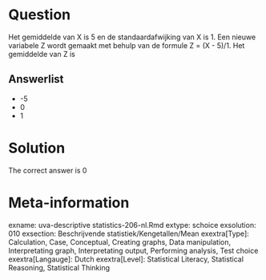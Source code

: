 Question
========

Het gemiddelde van X is 5 en de standaardafwijking van X is 1. Een nieuwe variabele Z wordt gemaakt met behulp van de formule Z = (X - 5)/1. Het gemiddelde van Z is 

Answerlist
----------
* -5
* 0
* 1

Solution
========

The correct answer is  0 

Meta-information
================
exname: uva-descriptive statistics-206-nl.Rmd 
extype: schoice 
exsolution: 010 
exsection: Beschrijvende statistiek/Kengetallen/Mean
exextra[Type]: Calculation, Case, Conceptual, Creating graphs, Data manipulation, Interpretating graph, Interpretating output, Performing analysis, Test choice 
exextra[Langauge]: Dutch 
exextra[Level]: Statistical Literacy, Statistical Reasoning, Statistical Thinking 
